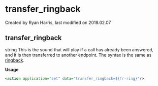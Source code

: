 
# transfer_ringback 

 Created by  Ryan Harris, last modified on 2018.02.07

## transfer_ringback

string This is the sound that will play if a call has already been answered, and it is then transferred to another endpoint. The syntax is the same as [ringback](../FreeSWITCH-Explained/Dialplan/Variables-Master-List_16352570.mdx#transfer_ringback).

**Usage**

```xml
<action application="set" data="transfer_ringback=${fr-ring}"/>
```


